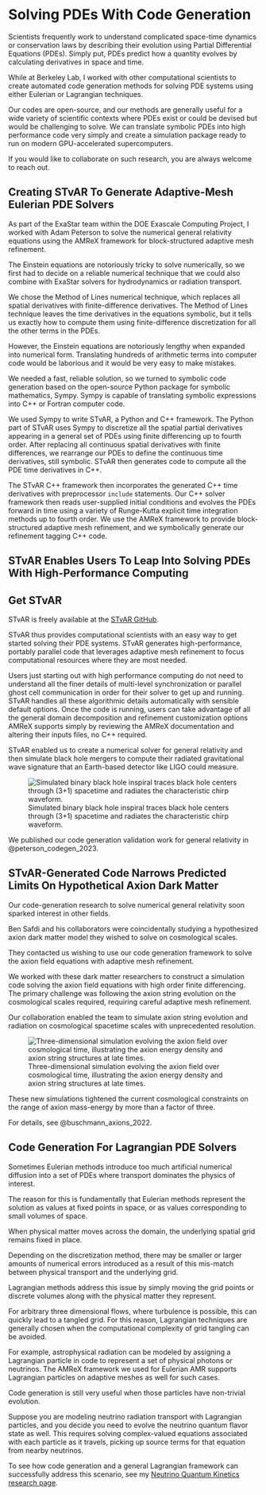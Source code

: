 # Solving PDEs With Code Generation

Scientists frequently work to understand complicated space-time dynamics or
conservation laws by describing their evolution using Partial Differential Equations (PDEs).
Simply put, PDEs predict how a quantity evolves by calculating derivatives in space and time.

While at Berkeley Lab, I worked with other computational scientists to create
automated code generation methods for solving PDE systems using either Eulerian
or Lagrangian techniques.

Our codes are open-source, and our methods are generally useful for a wide
variety of scientific contexts where PDEs exist or could be devised but would
be challenging to solve. We can translate symbolic PDEs into high performance
code very simply and create a simulation package ready to run on modern
GPU-accelerated supercomputers.

If you would like to collaborate on such research, you are always welcome to
reach out.

## Creating STvAR To Generate Adaptive-Mesh Eulerian PDE Solvers

As part of the ExaStar team within the DOE Exascale Computing Project, I worked
with Adam Peterson to solve the numerical general relativity equations using
the AMReX framework for block-structured adaptive mesh refinement.

The Einstein equations are notoriously tricky to solve numerically,
so we first had to decide on a reliable numerical technique that we
could also combine with ExaStar solvers for hydrodynamics or radiation transport.

We chose the Method of Lines numerical technique,
which replaces all spatial derivatives with finite-difference derivatives.
The Method of Lines technique leaves the time derivatives in the equations
symbolic, but it tells us exactly how to compute them using finite-difference
discretization for all the other terms in the PDEs.

However, the Einstein equations are notoriously lengthy when expanded into
numerical form. Translating hundreds of arithmetic terms into computer code
would be laborious and it would be very easy to make mistakes.

We needed a fast, reliable solution, so we turned to symbolic code generation
based on the open-source Python package for symbolic mathematics, Sympy. Sympy
is capable of translating symbolic expressions into C++ or Fortran computer
code.

We used Sympy to write STvAR, a Python and C++ framework. The Python part of
STvAR uses Sympy to discretize all the spatial partial derivatives appearing in
a general set of PDEs using finite differencing up to fourth order. After
replacing all continuous spatial derivatives with finite differences, we
rearrange our PDEs to define the continuous time derivatives, still symbolic.
STvAR then generates code to compute all the PDE time derivatives in C++.

The STvAR C++ framework then incorporates the generated C++ time derivatives
with preprocessor `include` statements. Our C++ solver framework then reads
user-supplied initial conditions and evolves the PDEs forward in time using
a variety of Runge-Kutta explicit time integration methods up to fourth order.
We use the AMReX framework to provide block-structured adaptive mesh refinement,
and we symbolically generate our refinement tagging C++ code.

## STvAR Enables Users To Leap Into Solving PDEs With High-Performance Computing

::: {.callout-tip}
# Get STvAR

STvAR is freely available at the [STvAR GitHub](https://github.com/AMReX-Astro/STvAR).
:::

STvAR thus provides computational scientists with an easy way to get started
solving their PDE systems. STvAR generates high-performance, portably parallel
code that leverages adaptive mesh refinement to focus computational resources
where they are most needed.

Users just starting out with high performance computing do not need to
understand all the finer details of multi-level synchronization or parallel
ghost cell communication in order for their solver to get up and running. STvAR
handles all these algorithmic details automatically with sensible default
options. Once the code is running, users can take advantage of all the general
domain decomposition and refinement customization options AMReX supports simply
by reviewing the AMReX documentation and altering their inputs files, no C++
required.

STvAR enabled us to create a numerical solver for general relativity and then
simulate black hole mergers to compute their radiated gravitational wave
signature that an Earth-based detector like LIGO could measure.

![Simulated binary black hole inspiral traces black hole centers through (3+1) spacetime and radiates the characteristic chirp waveform.](research/publications/pub0025/pub0025_inspiral_chirp.png)

We published our code generation validation work for general relativity in @peterson_codegen_2023.

## STvAR-Generated Code Narrows Predicted Limits On Hypothetical Axion Dark Matter

Our code-generation research to solve numerical general relativity soon sparked interest in other fields.

Ben Safdi and his collaborators were coincidentally studying a hypothesized axion dark matter model they wished to solve on cosmological scales.

They contacted us wishing to use our code generation framework to solve the axion field equations with adaptive mesh refinement.

We worked with these dark matter researchers to construct a simulation code solving the axion field equations with high order finite differencing.
The primary challenge was following the axion string evolution on the cosmological scales required, requiring careful adaptive mesh refinement. 

Our collaboration enabled the team to simulate axion string evolution and radiation on cosmological spacetime scales with unprecedented resolution.

![Three-dimensional simulation evolving the axion field over cosmological time, illustrating the axion energy density and axion string structures at late times.](research/publications/pub0019/pub0019_f1_axion_vr.png)

These new simulations tightened the current cosmological constraints on the range of axion mass-energy by more than a factor of three.

For details, see @buschmann_axions_2022.

## Code Generation For Lagrangian PDE Solvers

Sometimes Eulerian methods introduce too much artificial numerical diffusion into a set of PDEs
where transport dominates the physics of interest.

The reason for this is fundamentally that Eulerian methods represent the solution as values at fixed points in space,
or as values corresponding to small volumes of space.

When physical matter moves across the domain, the underlying spatial grid remains fixed in place.

Depending on the discretization method, there may be smaller or larger amounts of numerical errors introduced as a result
of this mis-match between physical transport and the underlying grid.

Lagrangian methods address this issue by simply moving the grid points or discrete volumes along with the physical matter they represent.

For arbitrary three dimensional flows, where turbulence is possible, this can quickly lead to a tangled grid. For this reason,
Lagrangian techniques are generally chosen when the computational complexity of grid tangling can be avoided.

For example, astrophysical radiation can be modeled by assigning a Lagrangian
particle in code to represent a set of physical photons or neutrinos. The AMReX
framework we used for Eulerian AMR supports Lagrangian particles on adaptive
meshes as well for such cases.

Code generation is still very useful when those particles have non-trivial evolution.

Suppose you are modeling neutrino radiation transport with Lagrangian particles,
and you decide you need to evolve the neutrino quantum flavor state as well.
This requires solving complex-valued equations
associated with each particle as it travels,
picking up source terms for that equation from nearby neutrinos.

To see how code generation and a general Lagrangian framework can successfully address this scenario,
see my [Neutrino Quantum Kinetics research page](neutrino_quantum_kinetics.qmd).

